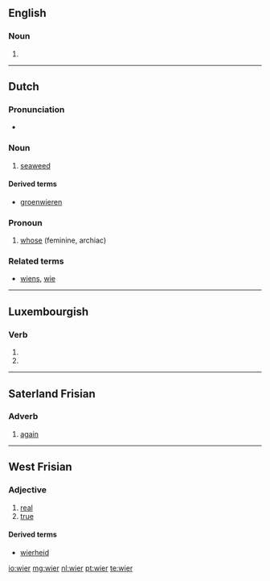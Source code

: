 ==English==

===Noun===
{{en-noun}}

# {{alternative form of|weir}}

{{Webster 1913}}

----

==Dutch==

===Pronunciation===
* {{audio|Nl-wier.ogg|audio}}

===Noun===
{{nl-noun|n}}

# [[seaweed]]

====Derived terms====
* [[groenwieren]]

===Pronoun===
{{head|nl|pronoun}}

# {{personal|lang=nl}} [[whose]] (feminine, archiac)

===Related terms===
* [[wiens]], [[wie]]

----

==Luxembourgish==

===Verb===
{{head|lb|verb form}}

# {{conjugation of|sinn||1|s|simple|cond|lang=lb}}
# {{conjugation of|sinn||3|s|simple|cond|lang=lb}}

----

==Saterland Frisian==

===Adverb===
{{head|stq|adverb}}

# [[again]]

----

==West Frisian==

===Adjective===
{{head|fy|adjective|inflected|wier|comparative|wierer|superlative|wierest}}

# [[real]]
# [[true]]

====Derived terms====
* [[wierheid]]

[[io:wier]]
[[mg:wier]]
[[nl:wier]]
[[pt:wier]]
[[te:wier]]